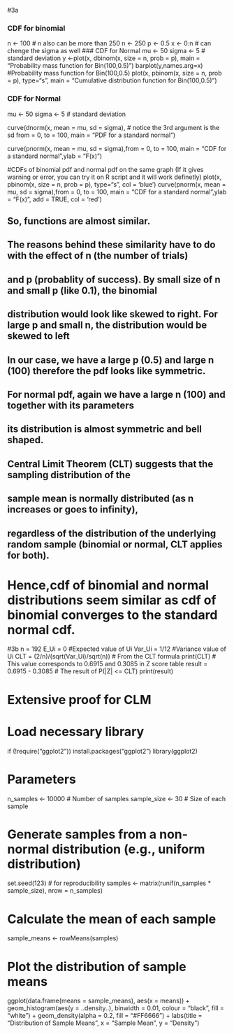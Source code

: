 #3a

### CDF for binomial
n <- 100
# n also can be more than 250
n <- 250
p <- 0.5
x <- 0:n
# can chenge the sigma as well
### CDF for Normal
mu    <- 50
sigma <- 5 # standard deviation
y <-plot(x, dbinom(x, size = n, prob = p), main = "Probability mass function for Bin(100,0.5)")
barplot(y,names.arg=x) #Probability mass function for Bin(100,0.5)
plot(x, pbinom(x, size = n, prob = p), type="s", main = "Cumulative distribution function for Bin(100,0.5)")


### CDF for Normal
mu    <- 50
sigma <- 5 # standard deviation

curve(dnorm(x, mean = mu, sd = sigma), # notice the 3rd argument is the sd
      from = 0, to = 100,
      main = "PDF for a standard normal")

curve(pnorm(x, mean = mu, sd = sigma),from = 0, to = 100, main = "CDF for a standard normal",ylab = "F(x)")


#CDFs of binomial pdf and normal pdf on the same graph (If it gives warning or error, you can try it on R script and it will work definetly)
plot(x, pbinom(x, size = n, prob = p), type="s", col = 'blue')
curve(pnorm(x, mean = mu, sd = sigma),from = 0, to = 100, main = "CDF for a standard normal",ylab = "F(x)", add = TRUE, col = 'red')

## So, functions are almost similar.
## The reasons behind these similarity have to do with the effect of n (the number of trials)
## and p (probablity of success). By small size of n and small p (like 0.1), the binomial
## distribution would look like skewed to right. For large p and small n, the distribution would be skewed to left
## In our case, we have a large p (0.5) and large n (100) therefore the pdf looks like symmetric.
## For normal pdf, again we have a large n (100) and together with its parameters
## its distribution is almost symmetric and bell shaped.  
## Central Limit Theorem (CLT) suggests that the sampling distribution of the 
## sample mean is normally distributed (as n increases or goes to infinity), 
## regardless of the distribution of the underlying random sample (binomial or normal, CLT applies for both).
# Hence,cdf of binomial and normal distributions seem similar as cdf of binomial converges to the standard normal cdf.

#3b
n = 192
E_Ui = 0 #Expected value of Ui
Var_Ui = 1/12 #Variance value of Ui
CLT = (2/n)/(sqrt(Var_Ui)/sqrt(n)) # From the CLT formula
print(CLT) # This value corresponds to 0.6915 and 0.3085 in Z score table
result = 0.6915 - 0.3085 # The result of P(|Z| <= CLT)
print(result)


# Extensive proof for CLM
# Load necessary library
if (!require("ggplot2")) install.packages("ggplot2")
library(ggplot2)

# Parameters
n_samples <- 10000  # Number of samples
sample_size <- 30   # Size of each sample

# Generate samples from a non-normal distribution (e.g., uniform distribution)
set.seed(123)  # for reproducibility
samples <- matrix(runif(n_samples * sample_size), nrow = n_samples)

# Calculate the mean of each sample
sample_means <- rowMeans(samples)

# Plot the distribution of sample means
ggplot(data.frame(means = sample_means), aes(x = means)) +
  geom_histogram(aes(y = ..density..), binwidth = 0.01, colour = "black", fill = "white") +
  geom_density(alpha = 0.2, fill = "#FF6666") +
  labs(title = "Distribution of Sample Means", x = "Sample Mean", y = "Density")


